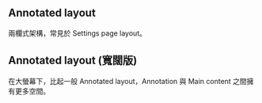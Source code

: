 
## Annotated layout

兩欄式架構，常見於 Settings page layout。

<ComponentDemo componentId="multi-columns-layout" variantId="AnnotatedLayout" height={400} />

## Annotated layout (寬闊版)

在大螢幕下，比起一般 Annotated layout，Annotation 與 Main content 之間擁有更多空間。  

<ComponentDemo componentId="multi-columns-layout" variantId="AnnotatedLayoutSparse" height={400} />